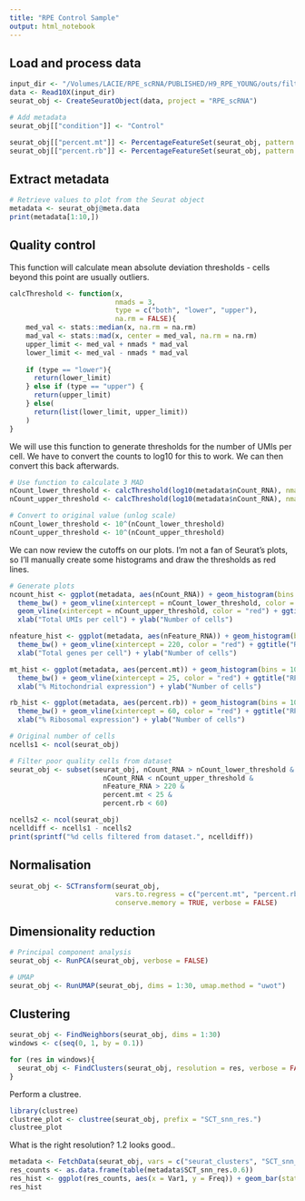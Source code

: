 ```yaml
---
title: "RPE Control Sample"
output: html_notebook
---
```


## Load and process data

```r
input_dir <- "/Volumes/LACIE/RPE_scRNA/PUBLISHED/H9_RPE_YOUNG/outs/filtered_feature_bc_matrix/"
data <- Read10X(input_dir)
seurat_obj <- CreateSeuratObject(data, project = "RPE_scRNA")

# Add metadata
seurat_obj[["condition"]] <- "Control"

seurat_obj[["percent.mt"]] <- PercentageFeatureSet(seurat_obj, pattern = "^MT-")
seurat_obj[["percent.rb"]] <- PercentageFeatureSet(seurat_obj, pattern = "^RPS|^RPL")

```

## Extract metadata
```r
# Retrieve values to plot from the Seurat object
metadata <- seurat_obj@meta.data
print(metadata[1:10,])

```

## Quality control
This function will calculate mean absolute deviation thresholds - cells beyond
this point are usually outliers.

```r
calcThreshold <- function(x,
                          nmads = 3,
                          type = c("both", "lower", "upper"),
                          na.rm = FALSE){
    med_val <- stats::median(x, na.rm = na.rm)
    mad_val <- stats::mad(x, center = med_val, na.rm = na.rm)
    upper_limit <- med_val + nmads * mad_val
    lower_limit <- med_val - nmads * mad_val
    
    if (type == "lower"){
      return(lower_limit)
    } else if (type == "upper") {
      return(upper_limit)
    } else(
      return(list(lower_limit, upper_limit))
    )
}
```

We will use this function to generate thresholds for the number of UMIs per cell.
We have to convert the counts to log10 for this to work. We can then convert this
back afterwards.

```r
# Use function to calculate 3 MAD
nCount_lower_threshold <- calcThreshold(log10(metadata$nCount_RNA), nmads = 3, type = "lower")
nCount_upper_threshold <- calcThreshold(log10(metadata$nCount_RNA), nmads = 3, type = "upper")

# Convert to original value (unlog scale)
nCount_lower_threshold <- 10^(nCount_lower_threshold)
nCount_upper_threshold <- 10^(nCount_upper_threshold)
```

We can now review the cutoffs on our plots. I'm not a fan of Seurat's plots, so
I'll manually create some histograms and draw the thresholds as red lines.

```r
# Generate plots
ncount_hist <- ggplot(metadata, aes(nCount_RNA)) + geom_histogram(bins = 100) +
  theme_bw() + geom_vline(xintercept = nCount_lower_threshold, color = "red") +
  geom_vline(xintercept = nCount_upper_threshold, color = "red") + ggtitle("RPE_scRNA - Control", subtitle = "Total UMIs per cell") +
  xlab("Total UMIs per cell") + ylab("Number of cells")

nfeature_hist <- ggplot(metadata, aes(nFeature_RNA)) + geom_histogram(bins = 100) +
  theme_bw() + geom_vline(xintercept = 220, color = "red") + ggtitle("RPE_scRNA - Control", subtitle = "Total genes per cell") + 
  xlab("Total genes per cell") + ylab("Number of cells")

mt_hist <- ggplot(metadata, aes(percent.mt)) + geom_histogram(bins = 100) +
  theme_bw() + geom_vline(xintercept = 25, color = "red") + ggtitle("RPE_scRNA - Control", subtitle = "Mitochondrial expression") +
  xlab("% Mitochondrial expression") + ylab("Number of cells")

rb_hist <- ggplot(metadata, aes(percent.rb)) + geom_histogram(bins = 100) +
  theme_bw() + geom_vline(xintercept = 60, color = "red") + ggtitle("RPE_scRNA - Control", subtitle = "Ribosomal expression") +
  xlab("% Ribosomal expression") + ylab("Number of cells")

```

```r
# Original number of cells
ncells1 <- ncol(seurat_obj)

# Filter poor quality cells from dataset
seurat_obj <- subset(seurat_obj, nCount_RNA > nCount_lower_threshold &
                       nCount_RNA < nCount_upper_threshold &
                       nFeature_RNA > 220 &
                       percent.mt < 25 &
                       percent.rb < 60)

ncells2 <- ncol(seurat_obj)
ncelldiff <- ncells1 - ncells2 
print(sprintf("%d cells filtered from dataset.", ncelldiff))
```

## Normalisation

```r
seurat_obj <- SCTransform(seurat_obj, 
                          vars.to.regress = c("percent.mt", "percent.rb"),
                          conserve.memory = TRUE, verbose = FALSE)
```

## Dimensionality reduction
```r
# Principal component analysis
seurat_obj <- RunPCA(seurat_obj, verbose = FALSE)

# UMAP
seurat_obj <- RunUMAP(seurat_obj, dims = 1:30, umap.method = "uwot")
```

## Clustering

```r
seurat_obj <- FindNeighbors(seurat_obj, dims = 1:30)
windows <- c(seq(0, 1, by = 0.1))

for (res in windows){
  seurat_obj <- FindClusters(seurat_obj, resolution = res, verbose = FALSE)
}
```

Perform a clustree.

```r
library(clustree)
clustree_plot <- clustree(seurat_obj, prefix = "SCT_snn_res.")
clustree_plot
```

What is the right resolution? 1.2 looks good..

```r
metadata <- FetchData(seurat_obj, vars = c("seurat_clusters", "SCT_snn_res.0.6"))
res_counts <- as.data.frame(table(metadata$SCT_snn_res.0.6))
res_hist <- ggplot(res_counts, aes(x = Var1, y = Freq)) + geom_bar(stat = "identity")
res_hist
```

